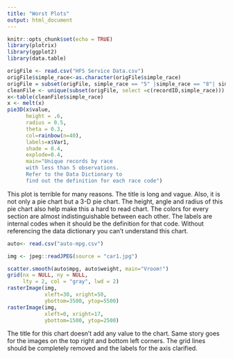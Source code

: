 ---
title: "Worst Plots"
output: html_document
---

```{r setup, include=FALSE}
knitr::opts_chunk$set(echo = TRUE)
library(plotrix)
library(ggplot2)
library(data.table)
```

```{r, warning=FALSE}
origFile <- read.csv("HFS Service Data.csv")
origFile$simple_race<-as.character(origFile$simple_race)
origFile = subset(origFile, simple_race == "5" |simple_race == "8"| simple_race == "9" | simple_race == "17" | simple_race == "128")
cleanFile <- unique(subset(origFile, select =c(recordID,simple_race)))
x<-table(cleanFile$simple_race)
x <- melt(x)
pie3D(x$value,
      height = .6,
      radius = 0.5,
      theta = 0.3,
      col=rainbow(n=40),
      labels=x$Var1,
      shade = 0.4,
      explode=0.4,
      main="Unique records by race 
      with less than 5 observations. 
      Refer to the Data Dictionary to 
      find out the definition for each race code")
```

This plot is terrible for many reasons. The title is long and vague. Also, it is not only a pie chart but a 3-D pie chart. The height, angle and radius of this pie chart also help make this a hard to read chart. The colors for every section are almost indistinguishable between each other. The labels are internal codes when it should be the definition for that code. Without referencing the data dictionary you can't understand this chart.

```{r}
auto<- read.csv("auto-mpg.csv")

img <- jpeg::readJPEG(source = "car1.jpg")

scatter.smooth(auto$mpg, auto$weight, main="Vroom!")
grid(nx = NULL, ny = NULL,
     lty = 2, col = "gray", lwd = 2)
rasterImage(img, 
            xleft=30, xright=50, 
            ybottom=3500, ytop=5500)
rasterImage(img, 
            xleft=0, xright=17, 
            ybottom=1500, ytop=2500)
```

The title for this chart doesn't add any value to the chart. Same story goes for the images on the top right and bottom left corners. The grid lines should be completely removed and the labels for the axis clarified. 